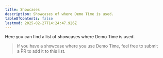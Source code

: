 ```yaml
---
title: Showcases
description: Showcases of where Demo Time is used.
tableOfContents: false
lastmod: 2025-02-27T14:24:47.926Z
---
```




Here you can find a list of showcases where Demo Time is used.

<CardGrid>
  <LinkCardIcon 
    title="OpenAI DevDay 2024 | Multimodal apps with the Realtime API"
    description='A session by Katie Gil Guzman and Mark Hudnall at OpenAI DevDay 2024 in which Mark uses Demo Time to insert code during the demo.'
    icon="youtube"
    iconSize='24px'
    href="https://youtu.be/mM8KhTxwPgs?si=BoDgQA_uzN5sNlbj&t=730" />
  <LinkCardIcon 
    title="Developer's guide to building your own agents | BRK 167"
    description='A session by Sebastien Levert at Ignite 2024 in which Demo Time is used to highlight the code during his session.'
    icon="youtube"
    iconSize='24px'
    href="https://www.youtube.com/watch?v=yb72XC3ujdI" />
  <LinkCardIcon 
    title="Demo Time - VSCode Hint Tip and Trick of the Week - 12/31/24 - Episode 226"
    description='Demo Time was featured as the tip of the week from Ortus Solutions on YouTube'
    icon="youtube"
    iconSize='24px'
    href="https://www.youtube.com/watch?v=urY943uk4_k" />
  <LinkCardIcon 
    title="Microsoft 365 & Power Platform community call"
    description='A demo by Stephan van Rooij at the Microsoft 365 & Power Platform community call in which Demo Time is used to show the slides and navigate through the code.'
    icon="youtube"
    iconSize='24px'
    href="https://youtu.be/dy9M2W8SaaA?si=SXDs6W6Lyu4kF20e&t=941" />
  <LinkCardIcon 
    title="[Distributed Training]: Picotron tutorial"
    description='A training session by Ferdinand Mom in which Demo Time is used to guide through the code.'
    icon="youtube"
    iconSize='24px'
    href="https://youtu.be/u2VSwDDpaBM?si=r9LAbyF1DD2cfzYj&t=534" />
  <LinkCardIcon 
    title="WebAssembly Component Model: What? How? And why you should not ignore it!"
    description='A session by Thorsten Hans at Wasm IO in which Demo Time is used to highlight the code during his session.'
    icon="youtube"
    iconSize='24px'
    href="https://youtu.be/NFbjQNqWi94?si=I63-bBFU03_Z-QOx&t=1357" />
  <LinkCardIcon 
    title="Speaking at CloudBrew 2024"
    description='Blog post by Marc Duiker about his experience speaking at CloudBrew 2024 and how he used Demo Time for his presentation and demos.'
    icon="open-book"
    iconSize='24px'
    href="https://marcduiker.dev/articles/speaking-at-cloudbrew-2024/" />
  <LinkCardIcon 
    title="It is Demo Time; how to make your live code demos smoother"
    description='Blog post by Elio Struyf about why Demo Time was created.'
    icon="open-book"
    iconSize='24px'
    href="https://www.eliostruyf.com/demo-time-live-code-demos-smoother/" />
  <LinkCardIcon 
    title="Level Up Your Presentations: Slidev & Demo Time in VS Code"
    description='Blog post by Elio Struyf about how he uses Slidev and Demo Time together.'
    icon="open-book"
    iconSize='24px'
    href="https://www.eliostruyf.com/level-presentations-slidev-demo-time-code/" />
</CardGrid>

> If you have a showcase where you use Demo Time, feel free to submit a PR to add it to this list.
